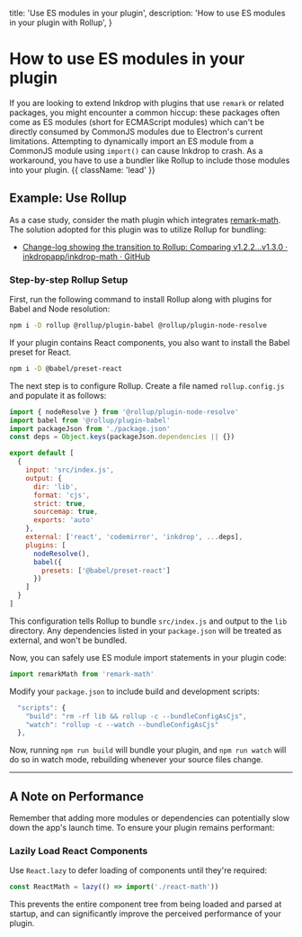   title: 'Use ES modules in your plugin',
  description:
    'How to use ES modules in your plugin with Rollup',
}

# How to use ES modules in your plugin

If you are looking to extend Inkdrop with plugins that use `remark` or related packages, 
you might encounter a common hiccup: these packages often come as ES modules (short for ECMAScript modules) which can't be directly consumed by CommonJS modules due to Electron's current limitations.
Attempting to dynamically import an ES module from a CommonJS module using `import()` can cause Inkdrop to crash.
As a workaround, you have to use a bundler like Rollup to include those modules into your plugin. {{ className: 'lead' }}

## Example: Use Rollup

As a case study, consider the math plugin which integrates [remark-math](https://github.com/remarkjs/remark-math). The solution adopted for this plugin was to utilize Rollup for bundling:

- [Change-log showing the transition to Rollup: Comparing v1.2.2...v1.3.0 · inkdropapp/inkdrop-math · GitHub](https://github.com/inkdropapp/inkdrop-math/compare/v1.2.2...v1.3.0)

### Step-by-step Rollup Setup

First, run the following command to install Rollup along with plugins for Babel and Node resolution:

```sh
npm i -D rollup @rollup/plugin-babel @rollup/plugin-node-resolve
```

If your plugin contains React components, you also want to install the Babel preset for React.

```sh
npm i -D @babel/preset-react
```

The next step is to configure Rollup.
Create a file named `rollup.config.js` and populate it as follows:

```js
import { nodeResolve } from '@rollup/plugin-node-resolve'
import babel from '@rollup/plugin-babel'
import packageJson from './package.json'
const deps = Object.keys(packageJson.dependencies || {})

export default [
  {
    input: 'src/index.js',
    output: {
      dir: 'lib',
      format: 'cjs',
      strict: true,
      sourcemap: true,
      exports: 'auto'
    },
    external: ['react', 'codemirror', 'inkdrop', ...deps],
    plugins: [
      nodeResolve(),
      babel({
        presets: ['@babel/preset-react']
      })
    ]
  }
]
```

This configuration tells Rollup to bundle `src/index.js` and output to the `lib` directory. Any dependencies listed in your `package.json` will be treated as external, and won't be bundled.

Now, you can safely use ES module import statements in your plugin code:

```js
import remarkMath from 'remark-math'
```

Modify your `package.json` to include build and development scripts:

```js
  "scripts": {
    "build": "rm -rf lib && rollup -c --bundleConfigAsCjs",
    "watch": "rollup -c --watch --bundleConfigAsCjs"
  },
```

Now, running `npm run build` will bundle your plugin, and `npm run watch` will do so in watch mode, rebuilding whenever your source files change.

---

## A Note on Performance

Remember that adding more modules or dependencies can potentially slow down the app's launch time. To ensure your plugin remains performant:

### Lazily Load React Components

Use `React.lazy` to defer loading of components until they're required:

```js
const ReactMath = lazy(() => import('./react-math'))
```

This prevents the entire component tree from being loaded and parsed at startup, and can significantly improve the perceived performance of your plugin.

